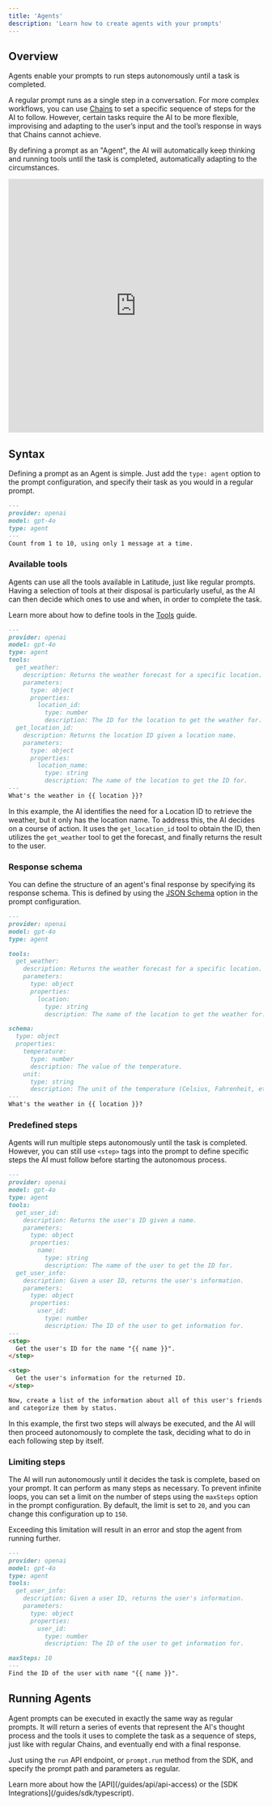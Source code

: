 ```yaml
---
title: 'Agents'
description: 'Learn how to create agents with your prompts'
---
```


## Overview

Agents enable your prompts to run steps autonomously until a task is completed.

A regular prompt runs as a single step in a conversation. For more complex workflows, you can use [Chains](/promptl/advanced/chains) to set a specific sequence of steps for the AI to follow. However, certain tasks require the AI to be more flexible, improvising and adapting to the user’s input and the tool’s response in ways that Chains cannot achieve.

By defining a prompt as an "Agent", the AI will automatically keep thinking and running tools until the task is completed, automatically adapting to the circumstances.

<iframe width="100%" height="500px" src="https://www.youtube.com/embed/d77AGdOYpVA?si=DS-21MrIICHbbS9T" title="YouTube video player" frameborder="0" allow="accelerometer; autoplay; clipboard-write; encrypted-media; gyroscope; picture-in-picture; web-share" referrerpolicy="strict-origin-when-cross-origin" allowfullscreen></iframe>

## Syntax

Defining a prompt as an Agent is simple. Just add the `type: agent` option to the prompt configuration, and specify their task as you would in a regular prompt.

```markdown
---
provider: openai
model: gpt-4o
type: agent
---
Count from 1 to 10, using only 1 message at a time.
```

### Available tools

Agents can use all the tools available in Latitude, just like regular prompts. Having a selection of tools at their disposal is particularly useful, as the AI can then decide which ones to use and when, in order to complete the task.

Learn more about how to define tools in the [Tools](/guides/prompt-manager/tools) guide.

```markdown
---
provider: openai
model: gpt-4o
type: agent
tools:
  get_weather:
    description: Returns the weather forecast for a specific location.
    parameters:
      type: object
      properties:
        location_id:
          type: number
          description: The ID for the location to get the weather for.
  get_location_id:
    description: Returns the location ID given a location name.
    parameters:
      type: object
      properties:
        location_name:
          type: string
          description: The name of the location to get the ID for.
---
What's the weather in {{ location }}?
```

In this example, the AI identifies the need for a Location ID to retrieve the weather, but it only has the location name. To address this, the AI decides on a course of action. It uses the `get_location_id` tool to obtain the ID, then utilizes the `get_weather` tool to get the forecast, and finally returns the result to the user.

### Response schema

You can define the structure of an agent's final response by specifying its response schema. This is defined by using the [JSON Schema](/guides/prompt-manager/json-output) option in the prompt configuration.

```markdown
---
provider: openai
model: gpt-4o
type: agent

tools:
  get_weather:
    description: Returns the weather forecast for a specific location.
    parameters:
      type: object
      properties:
        location:
          type: string
          description: The name of the location to get the weather for.

schema:
  type: object
  properties:
    temperature:
      type: number
      description: The value of the temperature.
    unit:
      type: string
      description: The unit of the temperature (Celsius, Fahrenheit, etc.).
---
What's the weather in {{ location }}?
```

### Predefined steps

Agents will run multiple steps autonomously until the task is completed. However, you can still use `<step>` tags into the prompt to define specific steps the AI must follow before starting the autonomous process.

```markdown
---
provider: openai
model: gpt-4o
type: agent
tools:
  get_user_id:
    description: Returns the user's ID given a name.
    parameters:
      type: object
      properties:
        name:
          type: string
          description: The name of the user to get the ID for.
  get_user_info:
    description: Given a user ID, returns the user's information.
    parameters:
      type: object
      properties:
        user_id:
          type: number
          description: The ID of the user to get information for.
---
<step>
  Get the user's ID for the name "{{ name }}".
</step>

<step>
  Get the user's information for the returned ID.
</step>

Now, create a list of the information about all of this user's friends
and categorize them by status.
```

In this example, the first two steps will always be executed, and the AI will then proceed autonomously to complete the task, deciding what to do in each following step by itself.

### Limiting steps

The AI will run autonomously until it decides the task is complete, based on your prompt. It can perform as many steps as necessary. To prevent infinite loops, you can set a limit on the number of steps using the `maxSteps` option in the prompt configuration. By default, the limit is set to `20`, and you can change this configuration up to `150`.

Exceeding this limitation will result in an error and stop the agent from running further.

```markdown
---
provider: openai
model: gpt-4o
type: agent
tools:
  get_user_info:
    description: Given a user ID, returns the user's information.
    parameters:
      type: object
      properties:
        user_id:
          type: number
          description: The ID of the user to get information for.

maxSteps: 10
---
Find the ID of the user with name "{{ name }}".
```

## Running Agents

Agent prompts can be executed in exactly the same way as regular prompts. It will return a series of events that represent the AI's thought process and the tools it uses to complete the task as a sequence of steps, just like with regular Chains, and eventually end with a final response.

Just using the `run` API endpoint, or `prompt.run` method from the SDK, and specify the prompt path and parameters as regular.

<Note>
  Learn more about how the [API](/guides/api/api-access) or the [SDK
  Integrations](/guides/sdk/typescript).
</Note>
